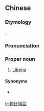 ==Chinese==
{{zh-forms|s=赖比瑞亚|gloss=-}}

===Etymology===
{{bor|zh|en|Liberia}}.

===Pronunciation===
{{zh-pron
|m=Làibǐruì亞
|c=laai6 bei2 seoi6 aa3
|cat=pn
}}

===Proper noun===
{{zh-proper noun}}

# {{lb|zh|Taiwan}} [[Liberia]]

====Synonyms====
* {{qualifier|Mainland China}} {{zh-l|利比里亞}}

{{zh-cat|Countries}}

[[tr:賴比瑞亞]]